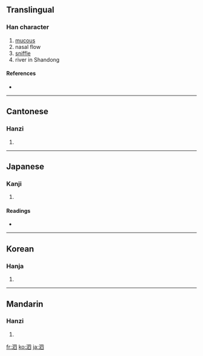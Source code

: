 ==Translingual==

===Han character===
{{Han char|rn=85|rad=水|as=05|sn=8|four=3610<sub>0</sub>|canj=水田金 (EWC)}}

# [[mucous]]
# nasal flow
# [[sniffle]]
# river in Shandong

====References====
* {{Han ref|kx=0616.170|dkj=17294|dj=1011.010|hdz=31587.030|uh=6CD7|ud=27863|bh=AA72|bd=43634}}

----

==Cantonese==

===Hanzi===
{{yue-hanzi|jyut=|y=si3}}

# {{defn|Cantonese}}

----

==Japanese==

===Kanji===
{{ja-kanji|grade=|rs=水05}}

# {{defn|Japanese}}

====Readings====
* {{ja-readings|on=[[し]] (shi)|kun=[[はなじる]] (hanajiru)}}

----

==Korean==

===Hanja===
{{ko-hanja|hangeul=사|eumhun=|rv=sa|mr=sa|y=sa}}

# {{defn|Korean}}

----

==Mandarin==

===Hanzi===
{{cmn-hanzi|pin=[[pēng]] ([[peng1]]), [[sì]] ([[si4]])|wg=p'eng<sup>1</sup>, ssu<sup>4</sup>}}

# {{defn|Mandarin}}

[[fr:泗]]
[[ko:泗]]
[[ja:泗]]